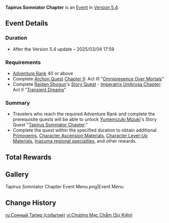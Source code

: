 {{About|the [[Version 5.4]] event|the [[Story Quest]] chapter|Tapirus Somniator Chapter}}
{{Event
|name              = Tapirus Somniator Chapter
|image             = Tapirus Somniator Chapter Event.png
|type              = In-Game
|group             = Story Quest
|time_known        = yes
|time_start        = 2025-02-12 11:00:00
|time_start_offset = GMT+8
|time_end          = 2025-03-04 17:59:59
|link              = https://www.hoyolab.com/article/36971026
}}
{{Description|According to Inazuman folklore, as the day wanes and eyelids grow heavy, a chubby little creature may visit those blessed by fortune. Should this happen, you'd best set aside whatever it is you're doing and go to sleep immediately, for this cute critter is a baku — a [[youkai]] who feeds on nightmares.<br>The current inhabitants of [[Inazuma]], however, need not be particularly well-blessed to rid themselves of unpleasant dreams. All they need do is book an appointment at the [[Aisa Bathhouse]] in [[Inazuma City]]. Rumor has it that each of the bathhouse's therapists is a baku in the guise of a young woman, and that they have helped many a nightmare-plagued patient find release from their troubles.<br>Nevertheless, the once-flourishing Aisa Bathhouse appears to be facing a financial crisis. To understand why, you must first rest your weary head and seek an encounter in the realm of dreams...}}
'''Tapirus Somniator Chapter''' is an [[Event]] in [[Version 5.4]].

==Event Details==
===Duration===
* After the Version 5.4 update – 2025/03/04 17:59

===Requirements===
* [[Adventure Rank]] 40 or above
* Complete [[Archon Quest]] [[Chapter II]]: Act III "[[Omnipresence Over Mortals]]"
* Complete [[Raiden Shogun]]'s [[Story Quest]] - [[Imperatrix Umbrosa Chapter]]: Act II "[[Transient Dreams]]"

===Summary===
* Travelers who reach the required Adventure Rank and complete the prerequisite quests will be able to unlock [[Yumemizuki Mizuki]]'s Story Quest "[[Tapirus Somniator Chapter]]."
* Complete the quest within the specified duration to obtain additional [[Primogem]]s, [[Character Ascension Material]]s, [[Character Level-Up Material]]s, [[Local Specialty (Inazuma)|Inazuma regional specialties]], and other rewards.

==Total Rewards==
{{Event Rewards
|Primogem                       = 60
|Vayuda Turquoise Fragment      = 9
|Talisman of the Enigmatic Land = 6
|Sea Ganoderma                  = 30
|Kageuchi Handguard             = 12
|Old Handguard                  = 15
|sort = Primogem,Vayuda Turquoise Fragment,Talisman of the Enigmatic Land,Sea Ganoderma,Kageuchi Handguard,Old Handguard
}}

==Gallery==
<gallery>
Tapirus Somniator Chapter Event Menu.png|Event Menu
</gallery>

==Change History==
{{Change History|5.4}}

[[ru:Сонный Тапир (событие)]]
[[vi:Chương Mạc Chẩm (Sự Kiện)]]